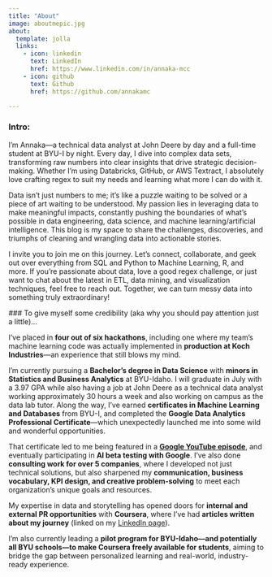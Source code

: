 ```yaml
---
title: "About"
image: aboutmepic.jpg
about:
  template: jolla
  links:
    - icon: linkedin
      text: LinkedIn
      href: https://www.linkedin.com/in/annaka-mcc
    - icon: github
      text: Github
      href: https://github.com/annakamc

---
```


### Intro:
 I’m Annaka—a technical data analyst at John Deere by day and a full-time student at BYU-I by night. Every day, I dive into complex data sets, transforming raw numbers into clear insights that drive strategic decision-making. Whether I’m using Databricks, GitHub, or AWS Textract, I absolutely love crafting regex to suit my needs and learning what more I can do with it.
 
 Data isn’t just numbers to me; it’s like a puzzle waiting to be solved or a piece of art waiting to be understood. My passion lies in leveraging data to make meaningful impacts, constantly pushing the boundaries of what’s possible in data engineering, data science, and machine learning/artificial intelligence. This blog is my space to share the challenges, discoveries, and triumphs of cleaning and wrangling data into actionable stories.
 
 I invite you to join me on this journey. Let’s connect, collaborate, and geek out over everything from SQL and Python to Machine Learning, R, and more. If you’re passionate about data, love a good regex challenge, or just want to chat about the latest in ETL, data mining, and visualization techniques, feel free to reach out. Together, we can turn messy data into something truly extraordinary!
 
 ### To give myself some credibility (aka why you should pay attention just a little)...
 
 I’ve placed in **four out of six hackathons**, including one where my team’s machine learning code was actually implemented in **production at Koch Industries**—an experience that still blows my mind.
 
 I’m currently pursuing a **Bachelor’s degree in Data Science** with **minors in Statistics and Business Analytics** at BYU-Idaho. I will graduate in July with a 3.97 GPA while also having a job at John Deere as a technical data analyst working approximately 30 hours a week and also working on campus as the data lab tutor. Along the way, I’ve earned **certificates in Machine Learning and Databases** from BYU-I, and completed the **Google Data Analytics Professional Certificate**—which unexpectedly launched me into some wild and wonderful opportunities.
 
 That certificate led to me being featured in a [**Google YouTube episode**](https://www.youtube.com/watch?v=pG4bMPRKHkk&t=2s), and eventually participating in **AI beta testing with Google**. I've also done **consulting work for over 5 companies**, where I developed not just technical solutions, but also sharpened my **communication, business vocabulary, KPI design, and creative problem-solving** to meet each organization’s unique goals and resources.

 My expertise in data and storytelling has opened doors for **internal and external PR opportunities** with **Coursera**, where I’ve had **articles written about my journey** (linked on my [LinkedIn page](https://www.linkedin.com/in/annaka-mcc/)).
 
 I’m also currently leading a **pilot program for BYU-Idaho—and potentially all BYU schools—to make Coursera freely available for students**, aiming to bridge the gap between personalized learning and real-world, industry-ready experience.